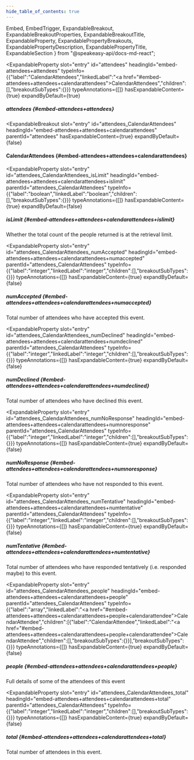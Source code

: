 ```yaml
---
hide_table_of_contents: true
---
```

  Embed,
  EmbedTrigger,
  ExpandableBreakout,
  ExpandableBreakoutProperties,
  ExpandableBreakoutTitle,
  ExpandableProperty,
  ExpandablePropertyBreakouts,
  ExpandablePropertyDescription,
  ExpandablePropertyTitle,
  ExpandableSection
} from "@speakeasy-api/docs-md-react";

<ExpandableSection>

<ExpandableProperty
  slot="entry"
  id="attendees"
  headingId="embed-attendees+attendees"
  typeInfo={{"label":"CalendarAttendees","linkedLabel":"<a href=\"#embed-attendees+attendees+calendarattendees\">CalendarAttendees</a>","children":[],"breakoutSubTypes":{}}}
  typeAnnotations={[]}
  hasExpandableContent={true}
  expandByDefault={true}
>

<ExpandablePropertyTitle slot="title">

##### attendees \{#embed-attendees+attendees\}

</ExpandablePropertyTitle>

<ExpandablePropertyBreakouts slot="breakouts">

<ExpandableBreakout
  slot="entry"
  id="attendees_CalendarAttendees"
  headingId="embed-attendees+attendees+calendarattendees"
  parentId="attendees"
  hasExpandableContent={true}
  expandByDefault={false}
>

<ExpandableBreakoutTitle slot="title">

#### CalendarAttendees \{#embed-attendees+attendees+calendarattendees\}

</ExpandableBreakoutTitle>

<ExpandableBreakoutProperties slot="properties">

<ExpandableProperty
  slot="entry"
  id="attendees_CalendarAttendees_isLimit"
  headingId="embed-attendees+attendees+calendarattendees+islimit"
  parentId="attendees_CalendarAttendees"
  typeInfo={{"label":"boolean","linkedLabel":"boolean","children":[],"breakoutSubTypes":{}}}
  typeAnnotations={[]}
  hasExpandableContent={true}
  expandByDefault={false}
>

<ExpandablePropertyTitle slot="title">

##### isLimit \{#embed-attendees+attendees+calendarattendees+islimit\}

</ExpandablePropertyTitle>

<ExpandablePropertyDescription slot="description">

Whether the total count of the people returned is at the retrieval limit.

</ExpandablePropertyDescription>

</ExpandableProperty>

<ExpandableProperty
  slot="entry"
  id="attendees_CalendarAttendees_numAccepted"
  headingId="embed-attendees+attendees+calendarattendees+numaccepted"
  parentId="attendees_CalendarAttendees"
  typeInfo={{"label":"integer","linkedLabel":"integer","children":[],"breakoutSubTypes":{}}}
  typeAnnotations={[]}
  hasExpandableContent={true}
  expandByDefault={false}
>

<ExpandablePropertyTitle slot="title">

##### numAccepted \{#embed-attendees+attendees+calendarattendees+numaccepted\}

</ExpandablePropertyTitle>

<ExpandablePropertyDescription slot="description">

Total number of attendees who have accepted this event.

</ExpandablePropertyDescription>

</ExpandableProperty>

<ExpandableProperty
  slot="entry"
  id="attendees_CalendarAttendees_numDeclined"
  headingId="embed-attendees+attendees+calendarattendees+numdeclined"
  parentId="attendees_CalendarAttendees"
  typeInfo={{"label":"integer","linkedLabel":"integer","children":[],"breakoutSubTypes":{}}}
  typeAnnotations={[]}
  hasExpandableContent={true}
  expandByDefault={false}
>

<ExpandablePropertyTitle slot="title">

##### numDeclined \{#embed-attendees+attendees+calendarattendees+numdeclined\}

</ExpandablePropertyTitle>

<ExpandablePropertyDescription slot="description">

Total number of attendees who have declined this event.

</ExpandablePropertyDescription>

</ExpandableProperty>

<ExpandableProperty
  slot="entry"
  id="attendees_CalendarAttendees_numNoResponse"
  headingId="embed-attendees+attendees+calendarattendees+numnoresponse"
  parentId="attendees_CalendarAttendees"
  typeInfo={{"label":"integer","linkedLabel":"integer","children":[],"breakoutSubTypes":{}}}
  typeAnnotations={[]}
  hasExpandableContent={true}
  expandByDefault={false}
>

<ExpandablePropertyTitle slot="title">

##### numNoResponse \{#embed-attendees+attendees+calendarattendees+numnoresponse\}

</ExpandablePropertyTitle>

<ExpandablePropertyDescription slot="description">

Total number of attendees who have not responded to this event.

</ExpandablePropertyDescription>

</ExpandableProperty>

<ExpandableProperty
  slot="entry"
  id="attendees_CalendarAttendees_numTentative"
  headingId="embed-attendees+attendees+calendarattendees+numtentative"
  parentId="attendees_CalendarAttendees"
  typeInfo={{"label":"integer","linkedLabel":"integer","children":[],"breakoutSubTypes":{}}}
  typeAnnotations={[]}
  hasExpandableContent={true}
  expandByDefault={false}
>

<ExpandablePropertyTitle slot="title">

##### numTentative \{#embed-attendees+attendees+calendarattendees+numtentative\}

</ExpandablePropertyTitle>

<ExpandablePropertyDescription slot="description">

Total number of attendees who have responded tentatively (i.e. responded maybe) to this event.

</ExpandablePropertyDescription>

</ExpandableProperty>

<ExpandableProperty
  slot="entry"
  id="attendees_CalendarAttendees_people"
  headingId="embed-attendees+attendees+calendarattendees+people"
  parentId="attendees_CalendarAttendees"
  typeInfo={{"label":"array","linkedLabel":"<a href=\"#embed-attendees+attendees+calendarattendees+people+calendarattendee\">CalendarAttendee</a>","children":[{"label":"CalendarAttendee","linkedLabel":"<a href=\"#embed-attendees+attendees+calendarattendees+people+calendarattendee\">CalendarAttendee</a>","children":[],"breakoutSubTypes":{}}],"breakoutSubTypes":{}}}
  typeAnnotations={[]}
  hasExpandableContent={true}
  expandByDefault={false}
>

<ExpandablePropertyTitle slot="title">

##### people \{#embed-attendees+attendees+calendarattendees+people\}

</ExpandablePropertyTitle>

<ExpandablePropertyDescription slot="description">

Full details of some of the attendees of this event

</ExpandablePropertyDescription>

<ExpandablePropertyBreakouts slot="breakouts">

<Embed slot="embed">

<EmbedTrigger slot="trigger" embedTitle="people" triggerText="View people details">

<Embedpeople />

</EmbedTrigger>

</Embed>

</ExpandablePropertyBreakouts>

</ExpandableProperty>

<ExpandableProperty
  slot="entry"
  id="attendees_CalendarAttendees_total"
  headingId="embed-attendees+attendees+calendarattendees+total"
  parentId="attendees_CalendarAttendees"
  typeInfo={{"label":"integer","linkedLabel":"integer","children":[],"breakoutSubTypes":{}}}
  typeAnnotations={[]}
  hasExpandableContent={true}
  expandByDefault={false}
>

<ExpandablePropertyTitle slot="title">

##### total \{#embed-attendees+attendees+calendarattendees+total\}

</ExpandablePropertyTitle>

<ExpandablePropertyDescription slot="description">

Total number of attendees in this event.

</ExpandablePropertyDescription>

</ExpandableProperty>

</ExpandableBreakoutProperties>

</ExpandableBreakout>

</ExpandablePropertyBreakouts>

</ExpandableProperty>

</ExpandableSection>